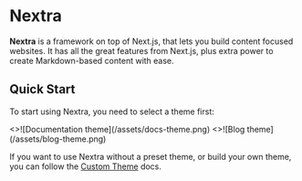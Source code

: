 # Nextra

**Nextra** is a framework on top of Next.js, that lets you build content focused
websites. It has all the great features from Next.js, plus extra power to create
Markdown-based content with ease.

## Quick Start


To start using Nextra, you need to select a theme first:

<Cards num={2}>
    <Card image arrow title="Documentation theme" href="/docs/docs-theme/start">
        <>![Documentation theme](/assets/docs-theme.png)</>
    </Card>
    <Card image arrow title="Blog theme" href="/docs/blog-theme/start">
        <>![Blog theme](/assets/blog-theme.png)</>
    </Card>
</Cards>

If you want to use Nextra without a preset theme, or build your own theme, you
can follow the [Custom Theme](/docs/custom-theme) docs.
